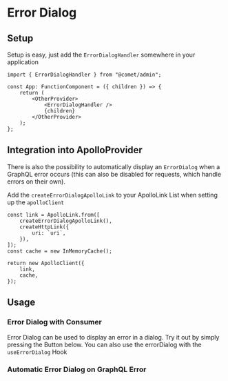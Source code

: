 

<Meta of={ErrorDialogStories} />

# Error Dialog

## Setup

Setup is easy, just add the `ErrorDialogHandler` somewhere in your application

```
import { ErrorDialogHandler } from "@comet/admin";

const App: FunctionComponent = ({ children }) => {
    return (
        <OtherProvider>
            <ErrorDialogHandler />
            {children}
        </OtherProvider>
    );
};
```

## Integration into ApolloProvider

There is also the possibility to automatically display an `ErrorDialog` when a GraphQL error occurs (this can also be disabled for requests, which handle errors on their own).

Add the `createErrorDialogApolloLink` to your ApolloLink List when setting up the `apolloClient`

```
const link = ApolloLink.from([
    createErrorDialogApolloLink(),
    createHttpLink({
        uri: `uri`,
    }),
]);
const cache = new InMemoryCache();

return new ApolloClient({
    link,
    cache,
});
```

## Usage

### Error Dialog with Consumer

Error Dialog can be used to display an error in a dialog. Try it out by simply pressing the Button below. You can also use the errorDialog with the `useErrorDialog` Hook

<Canvas of={ErrorDialogStories.ManualErrorDialog} />

### Automatic Error Dialog on GraphQL Error

<Canvas of={ErrorDialogStories.AutomaticErrorOnGraphqlError} />
